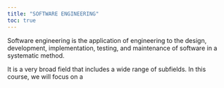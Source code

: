 ```yaml
---
title: "SOFTWARE ENGINEERING"
toc: true
---
```


Software engineering is the application of engineering to the design, development, implementation, testing, and maintenance of software in a systematic method.

It is a very broad field that includes a wide range of subfields. In this course, we will focus on a 